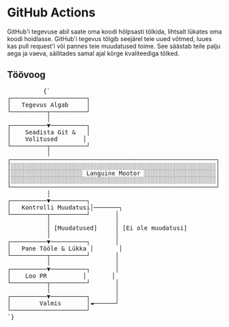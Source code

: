 # GitHub Actions

GitHub'i tegevuse abil saate oma koodi hõlpsasti tõlkida, lihtsalt lükates oma koodi hoidlasse. GitHub'i tegevus tõlgib seejärel teie uued võtmed, luues kas pull request'i või pannes teie muudatused toime.
See säästab teile palju aega ja vaeva, säilitades samal ajal kõrge kvaliteediga tõlked.


## Töövoog
<div className="flex flex-col items-center justify-center p-4 mt-10 h-[400px] sm:h-[500px] md:h-[650px]">
        <pre
          className="p-4 text-sm leading-5 scale-[0.5] sm:scale-[0.65] md:scale-90 transform-gpu"
          style={{
            fontFamily: "monospace",
            whiteSpace: "pre",
            textAlign: "left",
          }}
        >
          {`
┌─────────────────────┐
│   Tegevus Algab     │
└──────────┬──────────┘
           │
┌──────────▼──────────┐
│    Seadista Git &   │
│    Volitused       │
└──────────┬──────────┘
           │
┌─────────────────────────────────────────────────────────┐
│░░░░░░░░░░░░░░░░░░░░░░░░░░░░░░░░░░░░░░░░░░░░░░░░░░░░░░░░░│
│░░░░░░░░░░░░░░░░░░░░ Languine Mootor ░░░░░░░░░░░░░░░░░░░░│
│░░░░░░░░░░░░░░░░░░░░░░░░░░░░░░░░░░░░░░░░░░░░░░░░░░░░░░░░░│
└─────────────────────────────────────────────────────────┘
           │
┌──────────▼──────────┐
│   Kontrolli Muudatusi│───────┐
└──────────┬──────────┘       │
           │                  │
           │ [Muudatused]     │ [Ei ole muudatusi]
           │                  │
┌──────────▼──────────┐       │
│   Pane Tööle & Lükka │       │
└──────────┬──────────┘       │
           │                  │
┌──────────▼──────────┐       │
│    Loo PR          │       │
└──────────┬──────────┘       │
           │                  │
┌──────────▼──────────┐       │
│        Valmis       │◄──────┘
└─────────────────────┘
`}
        </pre>
      </div>
